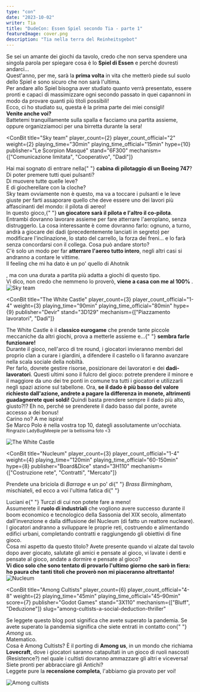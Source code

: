 ```yaml
---
type: "con"
date: "2023-10-02"
writer: Tia
title: "DudeCon: Essen Spiel secondo Tia - parte 1"
featureImage: cover.png
description: "Tia nella terra del Reinheitsgebot"
---
```


<FundingIntro>
  Se sei un amante dei giochi da tavolo, credo che non serva spendere una
  singola parola per spiegare cosa è lo <strong>Spiel di Essen</strong> e perché
  dovresti andarci...
  <br />
  Quest'anno, per me, sarà la <strong>prima volta</strong> in vita che metterò
  piede sul suolo dello Spiel e sono sicuro che non sarà l'ultima. <br />
  Per andare allo Spiel bisogna aver studiato quanto verrà presentato, essere pronti
  e capaci di massimizzare ogni secondo passato in quei capannoni in modo da provare
  quanti più titoli possibili! <br />
  Ecco, ci ho studiato su, questa è la prima parte dei miei consigli! <br />
  <strong>Venite anche voi?</strong> <br />
  Battetemi tranquillamente sulla spalla e facciamo una partita assieme, oppure
  organizziamoci per una birretta durante la sera!
</FundingIntro>

<ConBit
  title="Sky team"
  player_count={2}
  player_count_official="2"
  weight={2}
  playing_time="30min"
  playing_time_official="15min"
  hype={10}
  publisher="Le Scorpion Masqué"
  stand="6F300"
  mechanism={["Comunicazione limitata", "Cooperativo", "Dadi"]}
>
  Hai mai sognato di entrare nella{" "}
  <strong>cabina di pilotaggio di un Boeing 747</strong>? <br />
  Di poter premere tutti quei pulsanti?
  <br />
  Di muovere tutte quelle leve?
  <br />
  E di giocherellare con la cloche?
  <br />
  Sky team ovviamente non è questo, ma va a toccare i pulsanti e le leve giuste per
  farti assaporare quello che deve essere uno dei lavori più affascinanti del mondo:
  il pilota di aereo! <br />
  In questo gioco,{" "}
  <strong>un giocatore sarà il pilota e l'altro il co-pilota</strong>. Entrambi
  dovranno lavorare assieme per fare atterrare l'aeroplano, senza distruggerlo.
  La cosa interessante è come dovranno farlo: ognuno, a turno, andrà a giocare
  dei dadi (precedentemente lanciati in segreto) per modificare l'inclinazione,
  lo stato del carrello, la forza dei freni... e lo farà senza concordarsi con
  il collega. Cosa può andare storto?
  <br />
  C'è solo un modo per far <strong>atterrare l'aereo tutto intero</strong>,
  negli altri casi si andranno a contare le vittime. <br />
  Il feeling che mi ha dato è un po' quello di <Link to="/reviews/ahotnik/">
    Ahotnik
  </Link>, ma con una durata a partita più adatta a giochi di questo tipo.
  <br />
  Vi dico, non credo che nemmeno lo proverò, <strong>
    viene a casa con me al 100%
  </strong>.
</ConBit>

<img src="sky-team.jpg?t=1" alt="Sky team" />

<ConBit
  title="The White Castle"
  player_count={3}
  player_count_official="1-4"
  weight={3}
  playing_time="90min"
  playing_time_official="80min"
  hype={9}
  publisher="Devir"
  stand="3D129"
  mechanism={["Piazzamento lavoratori", "Dadi"]}
>
  The White Castle è il <strong>classico eurogame</strong> che prende tante
  piccole meccaniche da altri giochi, prova a metterle assieme e...{" "}
  <strong>sembra farle funzionare!</strong> <br />
  Durante il gioco, nell'arco di tre round, i giocatori invieranno membri del proprio
  clan a curare i giardini, a difendere il castello o li faranno avanzare nella scala
  sociale della nobiltà. <br />
  Per farlo, dovrete gestire risorse, posizionare dei lavoratori e dei
  <strong>dadi-lavoratori</strong>. Questi ultimi sono il fulcro del gioco: potrete
  prendere il minore e il maggiore da uno dei tre ponti in comune tra tutti i giocatori
  e utilizzarli negli spazi azione sul tabellone. Ora, <strong>
    se il dado è più basso del valore richiesto dall'azione, andrete a pagare la
    differenza in monete, altrimenti guadagnerete quei soldi!
  </strong> Quindi basta prendere sempre il dado più alto, giusto?!? Eh no, perché
  se prenderete il dado basso dal ponte, avrete accesso a dei bonus! <br />
  Carino no? A me ispira! <br />
  Se <Link to="/reviews/sulle-tracce-di-marco-polo/">Marco Polo</Link> è nella vostra
  top 10, dategli assolutamente un'occhiata. <br />
  <small>
    Ringrazio <Link to="/writers/ladybugmeeple">LadyBugMeeple</Link> per la
    bellissima foto &lt;3
  </small>
</ConBit>

<img src="the-white-castle.jpg?t=1" alt="The White Castle" />

<ConBit
  title="Nucleum"
  player_count={3}
  player_count_official="1-4"
  weight={4}
  playing_time="120min"
  playing_time_official="60-150min"
  hype={8}
  publisher="Board&Dice"
  stand="3H110"
  mechanism={["Costruzione rete", "Contratti", "Mercato"]}
>
  Prendete una briciola di <em>Barrage</em> e un po' di{" "}
  <em>Brass Birmingham</em>, mischiateli, ed ecco a voi l'ultima fatica di{" "}
  <Link to="/designers/simone-luciani">Luciani</Link> e{" "}
  <Link to="/designers/david-turczi">Turczi</Link> di cui non potete fare a
  meno!
  <br />
  Assumerete il <strong>ruolo di industriali</strong> che vogliono avere
  successo durante il boom economico e tecnologico della Sassonia del XIX
  secolo, alimentato dall'invenzione e dalla diffusione del Nucleum (di fatto un
  reattore nucleare).
  <br />
  I giocatori andranno a sviluppare le proprie reti, costruendo e alimentando
  edifici urbani, completando contratti e raggiungendo gli obiettivi di fine
  gioco. <br />
  Cosa mi aspetto da questo titolo? Avete presente quando vi alzate dal tavolo dopo
  aver giocato, salutate gli amici e pensate al gioco, vi lavate i denti e pensate
  al gioco, andate a dormire e pensate al gioco? <br />
  <strong>
    Vi dico solo che sono tentato di provarlo l'ultimo giorno che sarò in fiera:
    ho paura che tanti titoli che proverò non mi piaceranno altrettanto!
  </strong>
</ConBit>

<img src="nucleum.jpg?t=1" alt="Nucleum" />

<ConBit
  title="Among Cultists"
  player_count={6}
  player_count_official="4-8"
  weight={2}
  playing_time="45min"
  playing_time_official="45–90min"
  score={7}
  publisher="Godot Games"
  stand="3X110"
  mechanism={["Bluff", "Deduzione"]}
  slug="among-cultists-a-social-deduction-thriller"
>
  Se leggete questo blog post significa che avete superato la pandemia. Se avete
  superato la pandemia significa che siete entrati in contatto con{" "}
  <em>Among us.</em> <br />
  Matematico.
  <br />
  Cosa è Among Cultists? È il porting di <strong>Among us</strong>, in un mondo che
  richiama <strong>Lovecraft</strong>, dove i giocatori saranno catapultati in un
  gioco di ruoli nascosti (Resistence?) nel quale i cultisti dovranno ammazzare gli
  altri e viceversa!
  <br />
  Siete pronti per abbracciare gli Antichi?
  <br />
  Leggete pure la <strong>recensione completa</strong>, l'abbiamo gia provato per
  voi!
</ConBit>

<img src="among-cultists.jpg?t=1" alt="Among cultists" />
